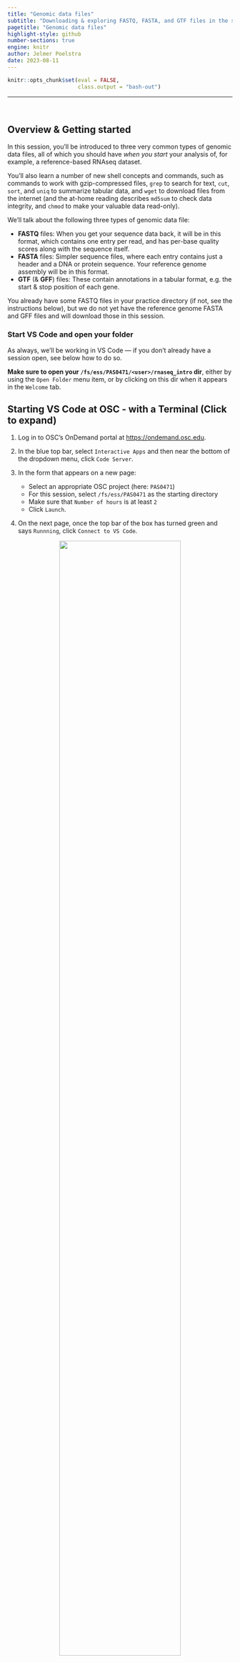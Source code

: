 ```yaml
---
title: "Genomic data files"
subtitle: "Downloading & exploring FASTQ, FASTA, and GTF files in the shell, <br> including with `grep`, `cut`, `sort`, and `uniq`"
pagetitle: "Genomic data files"
highlight-style: github
number-sections: true
engine: knitr
author: Jelmer Poelstra
date: 2023-08-11
---
```


```r
knitr::opts_chunk$set(eval = FALSE,
                      class.output = "bash-out")
```

-------

<br>

## Overview & Getting started

In this session,
you'll be introduced to three very common types of genomic data files,
all of which you should have _when you start_ your analysis of, for example,
a reference-based RNAseq dataset.

You'll also learn a number of new shell concepts and commands,
such as commands to work with gzip-compressed files,
`grep` to search for text,
`cut`, `sort`, and `uniq` to summarize tabular data,
and `wget` to download files from the internet
(and the at-home reading describes `md5sum` to check data integrity,
and `chmod` to make your valuable data read-only).

We'll talk about the following three types of genomic data file:

- **FASTQ** files:
  When you get your sequence data back, it will be in this format,
  which contains one entry per read,
  and has per-base quality scores along with the sequence itself.
- **FASTA** files:
  Simpler sequence files,
  where each entry contains just a header and a DNA or protein sequence.
  Your reference genome assembly will be in this format.
- **GTF** (& **GFF**) files:
  These contain annotations in a tabular format,
  e.g. the start & stop position of each gene.

You already have some FASTQ files in your practice directory
(if not, see the instructions below),
but we do not yet have the reference genome FASTA and GFF files
and will download those in this session.

### Start VS Code and open your folder {-}

As always, we'll be working in VS Code &mdash;
if you don't already have a session open, see below how to do so.

**Make sure to open your `/fs/ess/PAS0471/<user>/rnaseq_intro` dir**,
either by using the `Open Folder` menu item,
or by clicking on this dir when it appears in the `Welcome` tab.

:::{.callout-tip collapse="true"}
## Starting VS Code at OSC - with a Terminal (Click to expand)
1. Log in to OSC's OnDemand portal at <https://ondemand.osc.edu>.

2. In the blue top bar, select `Interactive Apps`
   and then near the bottom of the dropdown menu, click `Code Server`.

3. In the form that appears on a new page:
   - Select an appropriate OSC project (here: `PAS0471`)
   - For this session, select `/fs/ess/PAS0471` as the starting directory
   - Make sure that `Number of hours` is at least `2`
   - Click `Launch`.

4. On the next page, once the top bar of the box has turned green
   and says `Runnning`, click `Connect to VS Code`.

<figure><p align="center"><img src=img/osc-code-launch_ed.png width="80%"></p></figure>

5. Open a Terminal by clicking
   &nbsp; {{< fa bars >}} &nbsp; => `Terminal` => `New Terminal`.
   (Or use one of the keyboard shortcuts:
   <kbd>Ctrl</kbd>+<kbd>\`</kbd> (backtick) or
   <kbd>Ctrl</kbd>+<kbd>Shift</kbd>+<kbd>C</kbd>.)

6. In the `Welcome` tab under `Recent`,
   you should see your `/fs/ess/PAS0471/<user>/rnaseq_intro` dir listed:
   click on that to open it.
   Alternatively, use
   &nbsp; {{< fa bars >}} &nbsp; => &nbsp; `File` &nbsp; => &nbsp; `Open Folder`
   to open that dir in VS Code.
:::

:::{.callout-warning collapse="true"}
#### Don't have your own dir with the data? (Click to expand)
If you missed the last session, or deleted your `rnaseq_intro` dir entirely,
run these commands to get a (fresh) copy of all files:

```bash
mkdir -p /fs/ess/PAS0471/$USER/rnaseq_intro
cp -r /fs/ess/PAS0471/demo/202307_rnaseq /fs/ess/PAS0471/$USER/rnaseq_intro
```

And if you do have an `rnaseq_intro` dir,
but you want to start over because you moved or removed some of the files
while practicing, then delete the dir before your run the commands above:

```bash
rm -r /fs/ess/PAS0471/$USER/rnaseq_intro
```

You should have at least the following files in this dir:

```.bash-out
/fs/ess/PAS0471/demo/202307_rnaseq
├── data
│   └── fastq
│       ├── ASPC1_A178V_R1.fastq.gz
│       ├── ASPC1_A178V_R2.fastq.gz
│       ├── ASPC1_G31V_R1.fastq.gz
│       ├── ASPC1_G31V_R2.fastq.gz
│       ├── Miapaca2_A178V_R1.fastq.gz
│       ├── Miapaca2_A178V_R2.fastq.gz
│       ├── Miapaca2_G31V_R1.fastq.gz
│       └── Miapaca2_G31V_R2.fastq.gz
├── metadata
│   └── meta.tsv
└── README.md
```

:::

<br>

## FASTQ, compressed files, & `grep`

### The FASTQ format

FASTQ is a very common output format of high-throughput sequencing machines &mdash;
at least from Illumina sequencing,
you will almost always receive the sequences in this format.
_Like most genomic data files, these are plain text files_,
and each sequence that is read by the sequencer (i.e., each "read")
forms **one FASTQ entry represented by four lines**.
The lines contain, respectively:

1. A **header** that starts with `@` and e.g. uniquely identifies the read
2. The **sequence** itself
3. A **`+`** (plus sign)
4. One-character **quality scores** for each base in the sequence

<figure><p align="center">
<img src=img/fastq_header.png width="85%">
<figcaption>One entry (read) in a FASTQ file covers 4 lines.
<br>The header line is annotated, with some of the more useful components highlighted in red.
<br>For viewing purposes, this read (at only 56 bp) is shorter than regular Illumina read lengths.</figcaption>
</p></figure>

The "Q" in FASTQ stands for "_quality_", to contrast this format with FASTA,
a more basic and generic format that does not include base quality scores.
FASTQ files have the extension `.fastq` or `.fq`,
but they are very commonly gzip-compressed,
in which case their name ends in `.fastq.gz` or `.fq.gz`.

::: {.callout-note collapse="true"}
#### Understanding FASTQ quality scores (Click to expand)

The bottom line (starting with `JJJJ`) in the figure above contains a
quality score for each base of the sequence in the second line.
Specifically, the characters on that line correspond to a numeric Phred quality
score (Q), which is defined as:

>    **Q = -10 * log10(P)**

In the equation above, P is the estimated probability that a base call is
erroneous &mdash;
see the table below for some specific probabilities and their rough qualitative
interpretation for Illumina data:

| Phred quality score   | Error probability   | Rough interpretation |
|-----------|-----------|-----------| 
| **10**    | 1 in 10      | terrible  |
| **20**    | 1 in 100     | bad       |
| **30**    | 1 in 1,000   | good      |
| **40**    | 1 in 10,000  | excellent |

With Illumina data, these Phred quality scores typically go up to 42
(though newer platforms like NovaSeq used _binned_ quality scores).
**This numeric quality score is represented in FASTQ files _not by the number itself_,**
**but by a corresponding "ASCII character",**
**which _allows for a single-character representation_ of each possible score.**

As a consequence, each quality score character can conveniently correspond to 
(i.e., line up with) a base in the sequence:
e.g., the 30th base number in a DNA sequence line corresponds to the 30th quality
score character two lines below that.
  
In practice, you almost never have to manually check the quality scores of bases
in FASTQ files,
but if you do want to know which character corresponds to which quality,
[this Illumina webpage has a table](https://support.illumina.com/help/BaseSpace_OLH_009008/Content/Source/Informatics/BS/QualityScoreEncoding_swBS.htm)
(though note that Q41 = `J` and Q42 = `K` are missing).

:::

----

Illumina sequencing is by far the most common for RNAseq[^1],
and can be done in two "modes": **_single-end_** and **_paired-end_**.
With paired-end sequencing, each individual (c)DNA fragment is sequenced from two
ends in opposite directions 
(with the total size of the fragment &ndash;"insert size"&ndash;
determining whether these two reads will overlap).
The resulting two, "paired", reads for each fragment are inextricably linked,
with the first called the **forward read** and the second called the
**reverse read**.

<figure><p align="center">
<img src=img/forward-reverse-reads.png width="85%">
<figcaption>How a DNA fragment prepared for paired-end Illumina sequencing will be sequenced. <br>In this example, the insert size is such that the forward and reverse reads do not overlap.</figcaption>
</p></figure>

Most commonly for paired-end data,
forward and reverse reads are placed in separate files.
As such, you'll usually have two files[^2] for each sample that was sequenced:

- The file with **forward reads has `_R1`** (or sometimes `_1`) in its name,
  e.g. `ASPC1_A178V_R1.fastq.gz`
- The file with **reverse reads has `_R2`** (or sometimes `_2`) in its name,
  e.g. `ASPC1_A178V_R2.fastq.gz`
  (i.e., the file name should be identical to that for the forward read,
  except for the read direction identifier).
  
Because the forward and reverse reads are so tightly linked,
R1 and R2 files for one sample _should always contain the same number of reads_.
(It is possible to end up with "orphan" reads,
such as after one member of the pair is removed by quality filtering,
but these are either discarded or saved in separate files.)

[^1]: Though long-read technologies like Oxford Nanopore Technologies and especially
      PacBio are picking up steam, since these can sequence transcripts _in full_.

[^2]: In some cases, most often when you simply do a lot of sequencing for each
      sample, you'll get more than one pair of files:
      one pair for each "lane" of the sequencer on which the sample was sequenced.

<br>

### Looking at compressed (FASTQ) files

Let's start by reminding ourselves about our own FASTQ files &mdash;
recall that this is a subset of the full dataset,
with way fewer reads reads per file than the originals,
and with files for only four of the samples: 

```bash
ls -lh data/fastq
```
```.bash-out
total 38M
-rw-r--r-- 1 jelmer PAS0471 4.1M Jul 27 11:53 ASPC1_A178V_R1.fastq.gz
-rw-r--r-- 1 jelmer PAS0471 4.2M Jul 27 11:53 ASPC1_A178V_R2.fastq.gz
-rw-r--r-- 1 jelmer PAS0471 4.1M Jul 27 11:53 ASPC1_G31V_R1.fastq.gz
-rw-r--r-- 1 jelmer PAS0471 4.3M Jul 27 11:53 ASPC1_G31V_R2.fastq.gz
-rw-r--r-- 1 jelmer PAS0471 5.1M Jul 27 11:53 Miapaca2_A178V_R1.fastq.gz
-rw-r--r-- 1 jelmer PAS0471 5.3M Jul 27 11:53 Miapaca2_A178V_R2.fastq.gz
-rw-r--r-- 1 jelmer PAS0471 5.1M Jul 27 11:53 Miapaca2_G31V_R1.fastq.gz
-rw-r--r-- 1 jelmer PAS0471 5.3M Jul 27 11:53 Miapaca2_G31V_R2.fastq.gz
```

The FASTQ files all have a `.gz` extension
(and should listed in red in your terminal),
indicating they are "gzip-compressed".
This is a common type of compression for large genomic files.

Next, we'll take a peak inside one of these files.
It's worth mentioning that during actual FASTQ file analysis (QC, trimming, alignment),
you're at most very rarely interacting with the raw contents of the file,
since bioinformatics programs take care of the details.
While it is therefore possible to run your analyis while treating FASTQ 
(and other genomic) files as "black boxes",
_it is helpful to at least have a rough idea of what a FASTQ file looks like_,
_and how you can get some quick stats on them using basic shell commands_.

Let's consider our options to look inside one of these files.
`cat` will print the contents of the entire file to screen,
which doesn't sound like a good idea for such a large file.
Other than `less`, perhaps `head` will work well here?
We'll try to print 8 lines, which should show us two reads:

```bash
head -n 8 data/fastq/ASPC1_A178V_R1.fastq.gz
```
  
<p align="left"><img src=img/head2.png width="80%"></p>

Ouch, what was that?!
What happened here is that we are directly seeing the contents of the
_compressed_ file, which is simply not human-readable.
Other shell commands,
like those that count the number of lines (`wc -l`), or search for text
(`grep`, see below),
would also run into trouble with compressed files[^3].

[^3]: And they would fail in a possibly worse way because you might overlook the
      problem: `wc -l` _will_ return a count yet this is not the number of lines
      for the uncompressed file,
      whereas a text search with `grep` may "falsely" return nothing while that
      text _is_ present in the uncompressed file.

To get around all of this,
we might be inclined to **uncompress** these files,
which we could do with the **`gunzip` command**.
However, uncompressed files take up several times as much disk storage space as
compressed ones, and this can add up to a lot when we're talking about FASTQ files
in particular.
Fortunately, there are other approaches available.
First of all, almost any bioinformatics tool will accept compressed FASTQ files.
Additionally, the following commands and strategies should help you to do some
basic exploration of your FASTQ files without uncompressing them.


::: {.callout-note collapse="true"}
#### Concatenating compressed files (Click to expand)

Like with FASTA files,
multiple FASTQ files can simply be concatenated to produce a valid,
larger FASTQ file.

It generally doesn't make sense to concatenate files from different samples,
but a relatively common situation in which you might want to concatenate FASTQs
is when you have multiple files for each sample,
originating _from different Illumina "lanes"_.

In the previous session,
we saw that it is very easy to concatenate files in the shell using `cat`,
even if there are many of them and/or the files are very large.

Concatenating _compressed files_ is also really straightforward &mdash;
the example below would concatenate two files from different Illumina lanes
(`L001` and `L002`), separately for the forward and reverse reads: 

```bash
# Fictional example; note that we concatenate the R1 and R2 files separately
cat sampleA_L001_R1.fastq.gz sampleA_L002_R1.fastq.gz > sampleA_R1.fastq.gz
cat sampleA_L001_R2.fastq.gz sampleA_L002_R2.fastq.gz > sampleA_R2.fastq.gz
```
:::

<br>

#### `less` / `zless`

As you may recall from the previous session,
we were actually able to directly view a compressed FASTQ file with `less`!
`less` also has a `zless` counterpart that is explicitly meant to display
gzip-compressed files, but at least at OSC, `less` itself will also work:

```bash
less data/fastq/ASPC1_A178V_R1.fastq.gz
# (Recall, press 'q' to quit less)
```

::: {.callout-note}
#### Avoid line-wrapping by `less`

Depending on your zoom level and the length of reads in your FASTQ file,
some lines may contain too many characters to fit on your screen.
If that's the case, 
`less` will by default "wrap" those lines onto the next line on your screen,
so characters won't run off the screen on the right-hand side. 
That may be useful when the file contains text you're trying to read in full,
but it is often confusing for files like FASTQ as well as for tabular files.

To turn off line-wrapping, call `less` with the `-S` option:

```bash
less -S data/fastq/ASPC1_A178V_R1.fastq.gz
```
:::

<br>

#### `zcat` (and `grep`)

Like the `less`/`zless` pair,
`cat` has a counterpart that will print the uncompressed contents of a compressed
file: **`zcat`**.

Of course, we just established that `cat`'s behavior of printing all the contents
of a file isn't great for large FASTQ files.
But `zcat` is nevertheless very useful for FASTQ files 
when we combine it with the pipe, `|`.
For example, we can pipe the output of `zcat` to the `head` command to view
the first 8 lines (2 reads) as follows:

```bash
zcat data/fastq/ASPC1_A178V_R1.fastq.gz | head -n 8
```
```.bash-out
@A00195:432:HC7JWDRX3:2:1241:25093:24627 1:N:0:CCGATCGT+GACTGTTT
GAACTAACCAAAGTGTGCTGAACATTATTAGGCTCTCCAGACATGTCTAGTTTATACTGGTAAATGCATATCAATTGTAAATATAAAAATAAAATTTGCAT
+
FFFFFFFFFFFFFFFFFFFFFFFFFFFFFFFFFFFFFFFFFFFFF:FFFFFFFFFFF:FFFFFFFFFFFFFFFF:FFFFFFFFFFFFFFFFF:F:F,F:FF
@A00195:432:HC7JWDRX3:1:1232:30716:27226 1:N:0:CCGATCGT+GACTGTTT
GTCCGGACCTTCTTGACGTAAGTGACATCTGGGTGGTGTTTGGGCGGCATGAGCAGCAGATGCAGCCGCTCATAGAACTGGATCCCGTTAAGGGAGGTGAC
+
FFFFFFFFFFFFFFFFFFFFFFFFFFFFFFFFFFFFFFFFFFFFFFFFFFFFFFFFFFFFFFFFFFFFFFFFFFFFFFFFFFFFFFFFFFFFFFFFFFFFF
```

Along the same lines, we can count the number of lines in a FASTQ file like so:

```bash
zcat data/fastq/ASPC1_A178V_R1.fastq.gz | wc -l
```
```.bash-out
400000
```

::: {.exercise}
#### Your Turn: The number of reads in a FASTQ file {-}

- Given the output of the command above, how many reads are in this FASTQ file?

- What line count do you get when you run `wc -l` directly on the compressed file? 

<details><summary>Solutions</summary>

- There are 400,000 / 4 = 100,000 reads in this file

- You'll get a line count of 15,358, quite a ways off from the 400,000 lines
  in the uncompressed file! So, don't do this when you want to count lines/reads!

```bash
wc -l data/fastq/ASPC1_A178V_R1.fastq.gz 
```
```.bash-out
15358 data/fastq/ASPC1_A178V_R1.fastq.gz
```
</details>
:::

::: {.exercise}
#### Your Turn: Getting the read length (advanced) {-}

What is the read length for these FASTQ files?
Can you get the answer using the commands we have covered so far?

_Two extra pieces of information:_

- _`wc -c` will return the number of **characters** in its input._
- _Nearly all reads in Illumina FASTQ files have the same length,_
  _so you can examine the length of a single read to get your answer._

<details><summary>Hints</summary>

- Recall that the number of characters in e.g. the second (and the fourth) line
  of a FASTQ file corresponds to the read length.

- Think about how you might be able to use `head` and `tail`,
  each with the `-n` option, and back-to-back,
  to get a single, specific line from a file.

- String all four commands together in a single line using the pipe `|`.

</details>

<details><summary>Solution</summary>

```bash
zcat data/fastq/ASPC1_A178V_R1.fastq.gz | head -n 2 | tail -n 1 | wc -l
```
```.bash-out
102
```

You can extract any line from a text file by its line number `N` using
`head -n N | tail -n 1`:
the last line from `head`'s output will be the line of interest,
which you can then isolate with `tail -n 1`. 

One (annoying) little twist here is that `wc -c` will include the newline
"character" in its count: as such, the read length is 102 - 1 = **101**.

</details>
:::

-----

**`grep` allows you to search a file for any text or text patterns.**
By default, it will _return the entire line_ whenever it finds a match,
and it is often set up (including at OSC) to highlight, within that line,
the matching text in
<span style="color:red"><b>bold red</b></span> in its output.

For example,
let's say we wanted to print the sequences in our FASTQ file that contain
"ACCGATACG":

```bash
zcat data/fastq/ASPC1_A178V_R1.fastq.gz | grep "ACCGATACG"
```

<p align="left"><img src=img/grep_on_fastq.png width="98%"></p>  

If we wanted to know _how many_ reads contain a certain sequence
(e.g, the shorter and therefore more common "CCAGTA"),
we can simply pipe `grep`'s output into `wc -l`:

```bash
zcat data/fastq/ASPC1_A178V_R1.fastq.gz | grep "CCAGTA" | wc -l
```
```.bash-out
1118
```

`grep` has _many_ options &mdash; one of those is `-c`,
which will directly _count_ matching lines instead of printing them
(i.e., the command below is an alternative to the command above where we piped
`grep`s output into `wc -l`):

```bash
zcat data/fastq/ASPC1_A178V_R1.fastq.gz | grep -c "CCAGTA"
```
```.bash-out
1118
```

<br>

::: {.callout-note}
#### `zgrep` and other `grep` options

`grep` even has a `zgrep` counterpart for gzip-compressed files,
so the above can be further shortened by omitting `zcat` and passing the FASTQ
file name as an argument to `zgrep`:

```bash
zgrep -c "CCAGTA" data/fastq/ASPC1_A178V_R1.fastq.gz
```
```.bash-out
1118
```

We could also create a new FASTQ file whose sequences match our search by
printing one line before each match (`-B1`) and two lines after it (`-A2`):

```bash
zgrep -B1 -A2 --no-group-separator "CCAGTA" data/fastq/ASPC1_A178V_R1.fastq.gz > CCAGTA.fastq 
```

Among many other options,
`grep` can also search multiple files at once
(simply pass multiple filenames as arguments like with other commands,
e.g. using a glob pattern to select them),
and it can even search directories recursively using the `-R` flag.
:::

<br>

## Downloading reference genome files

### Finding genome files at NCBI

To analyze our RNAseq data,
we'll need two files related to our **reference genome**.
This is the genome that we will align our reads to,
and whose gene annotations will form the basis of the gene counts we'll
eventually get.

Specifically, we'll need the **nucleotide FASTA** file with the genome assembly itself,
and a **GTF file**,
which is a tabular file with the genomic coordinates and other information for genes
and other so-called genomic "features".

We can download these files from NCBI.
For human, many genome assemblies are available on NCBI,
but the current reference genome is "_GRCh38.p14_" 
([see this overview](https://www.ncbi.nlm.nih.gov/datasets/genome/?taxon=9606)).
There are several ways to download genomes from the NCBI &mdash;
here, we will keep it simple and directly download just the two files that we
need from the [FTP site for this genome](https://ftp.ncbi.nlm.nih.gov/genomes/all/GCF/000/001/405/GCF_000001405.40_GRCh38.p14/).

::: {.callout-note}
#### Getting to the FTP site
You can get to this FTP site by clicking on the link for "GRCh38.p14" on the
[overview page](https://www.ncbi.nlm.nih.gov/datasets/genome/?taxon=9606),
which will bring you [here](https://www.ncbi.nlm.nih.gov/datasets/genome/GCF_000001405.40/),
then clicking on "View the legacy Assembly page",
which will bring you [here](https://www.ncbi.nlm.nih.gov/assembly/GCF_000001405.40/?shouldredirect=false),
and then clicking on "FTP directory for RefSeq assembly" on the right-hand side
of the page.
:::

On the [FTP site](https://ftp.ncbi.nlm.nih.gov/genomes/all/GCF/000/001/405/GCF_000001405.40_GRCh38.p14/),
we can first right-click on 
`GCF_000001405.40_GRCh38.p14_genomic.fna.gz` and then click "_Copy link address_".
(The URL to this file is also shown in the command box below.)

<br>

### Downloading files to OSC with `wget`

To download a file to OSC,
you can't just open a web browser and download it directly to there.
You _could_ download it to your own computer and then transfer it to OSC.
A more direct approach is to use a download command in your OSC shell.
**`wget` is one command that allows you to download files from the web**
(`curl` is another very commonly used one, with much the same functionality).

**To download a file to your working directory**,
you just need to tell `wget` about the URL (web address) to that file &mdash;
type "wget", press <kbd>Space</kbd>, and paste the address you copied:

```bash
wget https://ftp.ncbi.nlm.nih.gov/genomes/all/GCF/000/001/405/GCF_000001405.40_GRCh38.p14/GCF_000001405.40_GRCh38.p14_genomic.fna.gz
```
```.bash-out
--2023-08-08 13:46:35--  https://ftp.ncbi.nlm.nih.gov/genomes/all/GCF/000/001/405/GCF_000001405.40_GRCh38.p14/GCF_000001405.40_GRCh38.p14_genomic.fna.gz
Resolving ftp.ncbi.nlm.nih.gov (ftp.ncbi.nlm.nih.gov)... 130.14.250.11, 130.14.250.10, 2607:f220:41e:250::12, ...
Connecting to ftp.ncbi.nlm.nih.gov (ftp.ncbi.nlm.nih.gov)|130.14.250.11|:443... connected.
HTTP request sent, awaiting response... 200 OK
Length: 972898531 (928M) [application/x-gzip]
Saving to: ‘GCF_000001405.40_GRCh38.p14_genomic.fna.gz’
65% [============================================================================================>                                                   ] 633,806,848 97.7MB/s 
```

The `wget` command is quite chatty, as you can see above,
and its output to the screen includes a progress bar for the download.

Next, let's download one of the annotation files.
On the NCBI genome assembly FTP page, both a GFF and a GTF file are available.
These are two very similar formats that contain the same data.
For our specific analysis workflow, the GTF format is preferred,
so we will download the GTF file &mdash;
right-click on `GCF_000001405.40_GRCh38.p14_genomic.gtf.gz`
and copy the link address.

```bash
wget https://ftp.ncbi.nlm.nih.gov/genomes/all/GCF/000/001/405/GCF_000001405.40_GRCh38.p14/GCF_000001405.40_GRCh38.p14_genomic.gtf.gz
# (Command output not shown)
```

Next, let's see if the files are indeed in our current working dir:

```bash
ls -lh 
```
```.bash-out
# (Output should include:)
-rw-r--r-- 1 jelmer PAS0471 928M Mar 21 10:15 GCF_000001405.40_GRCh38.p14_genomic.fna.gz
-rw-r--r-- 1 jelmer PAS0471  49M Mar 21 10:15 GCF_000001405.40_GRCh38.p14_genomic.gtf.gz
```

<br>

### Uncompressing and renaming the genome files

Both the FASTA and the GTF file are gzip-compressed.
While it's preferable to keep FASTQ files compressed (as mentioned above),
it's often more convenient to store your reference genome files as uncompressed
files[^4].

[^4]: They don't take up as much space, and bioinformatics tools regularly
      expect them be uncompressed.

We can uncompress/unzip them simply as follows
(notice the subsequent increase in file size in the `ls` output):

```bash
# Will take several seconds, esp. for the first file, and not print output to screen
gunzip GCF_000001405.40_GRCh38.p14_genomic.fna.gz
gunzip GCF_000001405.40_GRCh38.p14_genomic.gtf.gz

ls -lh
```
```.bash-out
# (Output should include:)
-rw-r--r-- 1 jelmer PAS0471 3.2G Mar 21 10:15 GCF_000001405.40_GRCh38.p14_genomic.fna
-rw-r--r-- 1 jelmer PAS0471 1.6G Mar 21 10:15 GCF_000001405.40_GRCh38.p14_genomic.gtf
```

We'll also want to move these files to a dedicated directory.
And while this is not necessary,
it will be convenient for our purposes to shorten their file names while
retaining the necessary identifying information (the "GCF_" RefSeq number).

After creating a directory, we can move and rename the files at once as follows:

```bash
mkdir -p data/ref

mv -v GCF_000001405.40_GRCh38.p14_genomic.fna data/ref/GCF_000001405.40.fna
mv -v GCF_000001405.40_GRCh38.p14_genomic.gtf data/ref/GCF_000001405.40.gtf
```
```.bash-out
‘GCF_000001405.40_GRCh38.p14_genomic.fna’ -> ‘data/ref/GCF_000001405.40.fna’
‘GCF_000001405.40_GRCh38.p14_genomic.gtf’ -> ‘data/ref/GCF_000001405.40.gtf’
```

<br>

## FASTA

Our reference genome assembly is stored in the FASTA format,
so we'll learn more about this format and take a look at our own file.

### The FASTA format

The FASTA format is in essence simpler than FASTQ,
but it is also less standardized and more generic.

```.bash-out-solo
>unique_sequence_ID Optional description (free form!)
ATTCATTAAAGCAGTTTATTGGCTTAATGTACATCAGTGAAATCATAAATGCTAAAAA
>unique_sequence_ID2
ATTCATTAAAGCAGTTTATTGGCTTAATGTACATCAGTGAAATCATAAATGCTAAATG
```

Like FASTQ files, each entry contains a **header** and the **sequence** itself, but:

- **Header lines start with a `>`**, and are otherwise basically "free form",
  but they usually provide some sort of identifier (and sometimes some metadata)
  for the sequence in the entry. 
- There are no quality scores, and there is no `+` line.
- The sequences can be DNA, RNA, or amino acids.
- Each sequence can represent e.g. a read, a contig/scaffold, a chromosome,
  or a gene, as well as an _aligned_ sequence with gaps in it. 
- Because the individual sequences in a FASTA file can be very long,
  **sequences are often not on a single line**,
  but may be spread across multiple/many lines with some fixed width,
  say 50 or 80 characters. (As such, line counts are not that informative!)

_Generic_ FASTA file **extensions** are `.fasta` and `.fa`,
but also used are extensions that explicitly indicate whether the sequences are
_nucleotides_ (`.fna`, like our downloaded genome assembly file)
or _amino acids_ (`.faa`).

<br>

### Exploring our FASTA file
 
Let's take a look at the first lines of our reference genome FASTA:

```bash
head data/ref/GCF_000001405.40.fna
```
```.bash-out
>NC_000001.11 Homo sapiens chromosome 1, GRCh38.p14 Primary Assembly
NNNNNNNNNNNNNNNNNNNNNNNNNNNNNNNNNNNNNNNNNNNNNNNNNNNNNNNNNNNNNNNNNNNNNNNNNNNNNNNN
NNNNNNNNNNNNNNNNNNNNNNNNNNNNNNNNNNNNNNNNNNNNNNNNNNNNNNNNNNNNNNNNNNNNNNNNNNNNNNNN
NNNNNNNNNNNNNNNNNNNNNNNNNNNNNNNNNNNNNNNNNNNNNNNNNNNNNNNNNNNNNNNNNNNNNNNNNNNNNNNN
NNNNNNNNNNNNNNNNNNNNNNNNNNNNNNNNNNNNNNNNNNNNNNNNNNNNNNNNNNNNNNNNNNNNNNNNNNNNNNNN
NNNNNNNNNNNNNNNNNNNNNNNNNNNNNNNNNNNNNNNNNNNNNNNNNNNNNNNNNNNNNNNNNNNNNNNNNNNNNNNN
NNNNNNNNNNNNNNNNNNNNNNNNNNNNNNNNNNNNNNNNNNNNNNNNNNNNNNNNNNNNNNNNNNNNNNNNNNNNNNNN
NNNNNNNNNNNNNNNNNNNNNNNNNNNNNNNNNNNNNNNNNNNNNNNNNNNNNNNNNNNNNNNNNNNNNNNNNNNNNNNN
NNNNNNNNNNNNNNNNNNNNNNNNNNNNNNNNNNNNNNNNNNNNNNNNNNNNNNNNNNNNNNNNNNNNNNNNNNNNNNNN
NNNNNNNNNNNNNNNNNNNNNNNNNNNNNNNNNNNNNNNNNNNNNNNNNNNNNNNNNNNNNNNNNNNNNNNNNNNNNNNN
```

Well ... apparently not all bases have been determined:
as you probably know, an `N` represents an unknown base.
We can also see that the sequence for each entry is spread across multiple lines,
with a line width of 80 characters:

```bash
# 'head -n 2 | tail -n 1' prints the second line; 'wc -c' counts characters
head -n 2 data/ref/GCF_000001405.40.fna | tail -n 1 | wc -c
```
```.bash-out
81              # 81 - 1 = 80 characters
```

Let's take a more extensive look at the file with `less`:

```bash
less data/ref/GCF_000001405.40.fna
# (Remember: press 'q' to quit less)
```

-----

We can also look at all or some of the entry headers by `grep`ing for `>`
(which is only allowed in the header) &mdash;
in this file, these represent the scaffolds:

```bash
grep ">" data/ref/GCF_000001405.40.fna | head
```
```.bash-out
>NC_000001.11 Homo sapiens chromosome 1, GRCh38.p14 Primary Assembly
>NT_187361.1 Homo sapiens chromosome 1 unlocalized genomic scaffold, GRCh38.p14 Primary Assembly HSCHR1_CTG1_UNLOCALIZED
>NT_187362.1 Homo sapiens chromosome 1 unlocalized genomic scaffold, GRCh38.p14 Primary Assembly HSCHR1_CTG2_UNLOCALIZED
>NT_187363.1 Homo sapiens chromosome 1 unlocalized genomic scaffold, GRCh38.p14 Primary Assembly HSCHR1_CTG3_UNLOCALIZED
>NT_187364.1 Homo sapiens chromosome 1 unlocalized genomic scaffold, GRCh38.p14 Primary Assembly HSCHR1_CTG4_UNLOCALIZED
>NT_187365.1 Homo sapiens chromosome 1 unlocalized genomic scaffold, GRCh38.p14 Primary Assembly HSCHR1_CTG5_UNLOCALIZED
>NT_187366.1 Homo sapiens chromosome 1 unlocalized genomic scaffold, GRCh38.p14 Primary Assembly HSCHR1_CTG6_UNLOCALIZED
>NT_187367.1 Homo sapiens chromosome 1 unlocalized genomic scaffold, GRCh38.p14 Primary Assembly HSCHR1_CTG7_UNLOCALIZED
>NT_187368.1 Homo sapiens chromosome 1 unlocalized genomic scaffold, GRCh38.p14 Primary Assembly HSCHR1_CTG8_UNLOCALIZED
>NT_187369.1 Homo sapiens chromosome 1 unlocalized genomic scaffold, GRCh38.p14 Primary Assembly HSCHR1_CTG9_UNLOCALIZED
```

Finally, let's count the number of scaffolds
simply by counting the number of lines with a `>`:

```bash
# (This will take several seconds)
grep -c ">" data/ref/GCF_000001405.40.fna
```
```.bash-out
705
```

Does this match with what the NCBI website told us?

<br>

## Annotation files (GTF/GFF) & `cut`/`sort`/`uniq`

Our reference genome _annotation_ is stored in the GTF format,
so we'll learn about this format, too, and take a look at our own file.

### The GTF format

The GTF format and the very similar GFF format[^5] are **tabular** files,
with one row for each individual "**genomic feature**"
(gene, exon, intron, etc.)
that has been annotated in the genome,
and with columns that contain information like the genomic coordinates of the 
features.

[^5]: In fact, GTF is identical to GFF v2.
      But the current GFF version is the slightly different GFF v3,
      which sometimes has the extension `.gff3` to make that clear.

See the small sample below,
with an added header line with column names for clarity:

```.bash-out-solo
seqname     source  feature start   end     score  strand  frame    attributes
NC_000001   RefSeq  gene    11874   14409   .       +       .       gene_id "DDX11L1"; transcript_id ""; db_xref "GeneID:100287102"; db_xref "HGNC:HGNC:37102"; description "DEAD/H-box helicase 11 like 1 (pseudogene)"; gbkey "Gene"; gene "DDX11L1"; gene_biotype "transcribed_pseudogene"; pseudo "true"; 
NC_000001   RefSeq  exon    11874   12227   .       +       .       gene_id "DDX11L1"; transcript_id "NR_046018.2"; db_xref "GeneID:100287102"; gene "DDX11L1"; product "DEAD/H-box helicase 11 like 1 (pseudogene)"; pseudo "true"; 
```

Here are some more details on what's in each column,
with the more important/interesting columns in bold:

- **_seqname_** &mdash; Name of the chromosome, scaffold, or contig
- _source_ &mdash; Name of the program that generated this feature, or the data source (e.g. database)
- **_feature_** &mdash; Name of the feature type, e.g. "gene", "exon", "intron", "CDS"
- **_start_** &mdash; Start position of the feature (sequence numbering starts at 1; start position is included)
- **_end_** &mdash; End position of the feature (end position is also included)
- _score_ &mdash; A confidence score for the feature, often absent (in which case it is `.`)
- **_strand_** &mdash; Whether the feature is on the `+` (forward) or `-` (reverse) strand
- _frame_ &mdash; `0`, `1` or `2` (or `.` for no frame). `0` means the 1st base of the feature is the 1st base of a codon, etc.
- **_attribute_** &mdash; A semicolon-separated list of tag-value pairs with additional information about each feature.

They also contain a **header section**,
whose lines start with a `#` and contain some metadata for the file.

::: {.callout-warning}
#### Annotation and assembly versions
Because GTF/GFF files contain genomic coordinates,
it is essential that the FASTA and GTF/GFF you are working with correspond
to the same assembly.
For example, if you want to use an updated assembly FASTA for your focal genome,
you're going to need an updated annotation file as well.
(On the other hand, it is possible to update just the annotation for the same
assembly.)
:::

<br>

### Exploring our GTF file

Let's take a look at the first lines of the file with `head`,
which shows us that there are five header lines,
followed by the tabular part of the file:

```bash
head data/ref/GCF_000001405.40.gtf
```
```.bash-out
#gtf-version 2.2
#!genome-build GRCh38.p14
#!genome-build-accession NCBI_Assembly:GCF_000001405.40
#!annotation-date 03/15/2023
#!annotation-source NCBI RefSeq GCF_000001405.40-RS_2023_03
NC_000001.11    BestRefSeq      gene    11874   14409   .       +       .       gene_id "DDX11L1"; transcript_id ""; db_xref "GeneID:100287102"; db_xref "HGNC:HGNC:37102"; description "DEAD/H-box helicase 11 like 1 (pseudogene)"; gbkey "Gene"; gene "DDX11L1"; gene_biotype "transcribed_pseudogene"; pseudo "true"; 
NC_000001.11    BestRefSeq      transcript      11874   14409   .       +       .       gene_id "DDX11L1"; transcript_id "NR_046018.2"; db_xref "GeneID:100287102"; gbkey "misc_RNA"; gene "DDX11L1"; product "DEAD/H-box helicase 11 like 1 (pseudogene)"; pseudo "true"; transcript_biotype "transcript"; 
NC_000001.11    BestRefSeq      exon    11874   12227   .       +       .       gene_id "DDX11L1"; transcript_id "NR_046018.2"; db_xref "GeneID:100287102"; gene "DDX11L1"; product "DEAD/H-box helicase 11 like 1 (pseudogene)"; pseudo "true"; transcript_biotype "transcript"; exon_number "1"; 
NC_000001.11    BestRefSeq      exon    12613   12721   .       +       .       gene_id "DDX11L1"; transcript_id "NR_046018.2"; db_xref "GeneID:100287102"; gene "DDX11L1"; product "DEAD/H-box helicase 11 like 1 (pseudogene)"; pseudo "true"; transcript_biotype "transcript"; exon_number "2"; 
NC_000001.11    BestRefSeq      exon    13221   14409   .       +       .       gene_id "DDX11L1"; transcript_id "NR_046018.2"; db_xref "GeneID:100287102"; gene "DDX11L1"; product "DEAD/H-box helicase 11 like 1 (pseudogene)"; pseudo "true"; transcript_biotype "transcript"; exon_number "3"; 
```

The final column ("attributes") contains lots of data so the line width will almost
certainly exceed your screen width,
and the output you should see in your shell will be line-wrapped.
It's easier to see what's going on on this website
(where we get one line for each line of the file and can scroll sideways),
or with `less -S`:

```bash
less -S data/ref/GCF_000001405.40.gtf
```

------

One nice trick for if we only want to see the tabular lines
(for some files, the header can be quite long),
or if we wanted to summarize the data in the tabular lines,
is to **omit the header lines using `grep -v`**.
The `-v` option will invert `grep`'s behavior and only print **non-matching** lines
&mdash; since only the header lines contain a `#`,
we can use that as the pattern to search for: 

```bash
grep -v "#" data/ref/GCF_000001405.40.gtf | head -n 3
```
```.bash-out
NC_000001.11    BestRefSeq      gene    11874   14409   .       +       .       gene_id "DDX11L1"; transcript_id ""; db_xref "GeneID:100287102"; db_xref "HGNC:HGNC:37102"; description "DEAD/H-box helicase 11 like 1 (pseudogene)"; gbkey "Gene"; gene "DDX11L1"; gene_biotype "transcribed_pseudogene"; pseudo "true"; 
NC_000001.11    BestRefSeq      transcript      11874   14409   .       +       .       gene_id "DDX11L1"; transcript_id "NR_046018.2"; db_xref "GeneID:100287102"; gbkey "misc_RNA"; gene "DDX11L1"; product "DEAD/H-box helicase 11 like 1 (pseudogene)"; pseudo "true"; transcript_biotype "transcript"; 
NC_000001.11    BestRefSeq      exon    11874   12227   .       +       .       gene_id "DDX11L1"; transcript_id "NR_046018.2"; db_xref "GeneID:100287102"; gene "DDX11L1"; product "DEAD/H-box helicase 11 like 1 (pseudogene)"; pseudo "true"; transcript_biotype "transcript"; exon_number "1";
```

This will also allow us to count the number of annotated features in the genome
(4,684,284):

```bash
grep -cv "#" data/ref/GCF_000001405.40.gtf
```
```.bash-out
4684284
```

-----

Let's see if we can find a gene of interest, "RASD1" in this annotation:

```bash
grep "RASD1" data/ref/GCF_000001405.40.gtf
```
```.bash-out
NC_000017.11    BestRefSeq      gene    17494437        17496395        .       -       .       gene_id "RASD1"; transcript_id ""; db_xref "GeneID:51655"; db_xref "HGNC:HGNC:15828"; db_xref "MIM:605550"; description "ras related dexamethasone induced 1"; gbkey "Gene"; gene "RASD1"; gene_biotype "protein_coding"; gene_synonym "AGS1"; gene_synonym "DEXRAS1"; gene_synonym "MGC:26290"; 
NC_000017.11    BestRefSeq      transcript      17494437        17496395        .       -       .       gene_id "RASD1"; transcript_id "NM_001199989.2"; db_xref "GeneID:51655"; gbkey "mRNA"; gene "RASD1"; product "ras related dexamethasone induced 1, transcript variant 2"; transcript_biotype "mRNA"; 
NC_000017.11    BestRefSeq      exon    17495896        17496395        .       -       .       gene_id "RASD1"; transcript_id "NM_001199989.2"; db_xref "GeneID:51655"; gene "RASD1"; product "ras related dexamethasone induced 1, transcript variant 2"; transcript_biotype "mRNA"; exon_number "1"; 
NC_000017.11    BestRefSeq      exon    17494437        17495610        .       -       .       gene_id "RASD1"; transcript_id "NM_001199989.2"; db_xref "GeneID:51655"; gene "RASD1"; product "ras related dexamethasone induced 1, transcript variant 2"; transcript_biotype "mRNA"; exon_number "2"; 
NC_000017.11    BestRefSeq      CDS     17495896        17496181        .       -       0       gene_id "RASD1"; transcript_id "NM_001199989.2"; db_xref "CCDS:CCDS58519.1"; db_xref "GeneID:51655"; gbkey "CDS"; gene "RASD1"; note "isoform 2 is encoded by transcript variant 2"; product "dexamethasone-induced Ras-related protein 1 isoform 2"; protein_id "NP_001186918.1"; exon_number "1"; 
NC_000017.11    BestRefSeq      CDS     17495531        17495610        .       -       2       gene_id "RASD1"; transcript_id "NM_001199989.2"; db_xref "CCDS:CCDS58519.1"; db_xref "GeneID:51655"; gbkey "CDS"; gene "RASD1"; note "isoform 2 is encoded by transcript variant 2"; product "dexamethasone-induced Ras-related protein 1 isoform 2"; protein_id "NP_001186918.1"; exon_number "2"; 
NC_000017.11    BestRefSeq      start_codon     17496179        17496181        .       -       0       gene_id "RASD1"; transcript_id "NM_001199989.2"; db_xref "CCDS:CCDS58519.1"; db_xref "GeneID:51655"; gbkey "CDS"; gene "RASD1"; note "isoform 2 is encoded by transcript variant 2"; product "dexamethasone-induced Ras-related protein 1 isoform 2"; protein_id "NP_001186918.1"; exon_number "1"; 
NC_000017.11    BestRefSeq      stop_codon      17495528        17495530        .       -       0       gene_id "RASD1"; transcript_id "NM_001199989.2"; db_xref "CCDS:CCDS58519.1"; db_xref "GeneID:51655"; gbkey "CDS"; gene "RASD1"; note "isoform 2 is encoded by transcript variant 2"; product "dexamethasone-induced Ras-related protein 1 isoform 2"; protein_id "NP_001186918.1"; exon_number "2"; 
NC_000017.11    BestRefSeq      transcript      17494437        17496395        .       -       .       gene_id "RASD1"; transcript_id "NM_016084.5"; db_xref "Ensembl:ENST00000225688.4"; db_xref "GeneID:51655"; gbkey "mRNA"; gene "RASD1"; product "ras related dexamethasone induced 1, transcript variant 1"; tag "MANE Select"; transcript_biotype "mRNA"; 
NC_000017.11    BestRefSeq      exon    17495896        17496395        .       -       .       gene_id "RASD1"; transcript_id "NM_016084.5"; db_xref "Ensembl:ENST00000225688.4"; db_xref "GeneID:51655"; gene "RASD1"; product "ras related dexamethasone induced 1, transcript variant 1"; tag "MANE Select"; transcript_biotype "mRNA"; exon_number "1"; 
NC_000017.11    BestRefSeq      exon    17494437        17495684        .       -       .       gene_id "RASD1"; transcript_id "NM_016084.5"; db_xref "Ensembl:ENST00000225688.4"; db_xref "GeneID:51655"; gene "RASD1"; product "ras related dexamethasone induced 1, transcript variant 1"; tag "MANE Select"; transcript_biotype "mRNA"; exon_number "2"; 
NC_000017.11    BestRefSeq      CDS     17495896        17496181        .       -       0       gene_id "RASD1"; transcript_id "NM_016084.5"; db_xref "CCDS:CCDS11185.1"; db_xref "Ensembl:ENSP00000225688.3"; db_xref "GeneID:51655"; gbkey "CDS"; gene "RASD1"; note "isoform 1 proprotein is encoded by transcript variant 1"; product "dexamethasone-induced Ras-related protein 1 isoform 1 proprotein"; protein_id "NP_057168.1"; tag "MANE Select"; exon_number "1"; 
NC_000017.11    BestRefSeq      CDS     17495128        17495684        .       -       2       gene_id "RASD1"; transcript_id "NM_016084.5"; db_xref "CCDS:CCDS11185.1"; db_xref "Ensembl:ENSP00000225688.3"; db_xref "GeneID:51655"; gbkey "CDS"; gene "RASD1"; note "isoform 1 proprotein is encoded by transcript variant 1"; product "dexamethasone-induced Ras-related protein 1 isoform 1 proprotein"; protein_id "NP_057168.1"; tag "MANE Select"; exon_number "2"; 
NC_000017.11    BestRefSeq      start_codon     17496179        17496181        .       -       0       gene_id "RASD1"; transcript_id "NM_016084.5"; db_xref "CCDS:CCDS11185.1"; db_xref "Ensembl:ENSP00000225688.3"; db_xref "GeneID:51655"; gbkey "CDS"; gene "RASD1"; note "isoform 1 proprotein is encoded by transcript variant 1"; product "dexamethasone-induced Ras-related protein 1 isoform 1 proprotein"; protein_id "NP_057168.1"; tag "MANE Select"; exon_number "1"; 
NC_000017.11    BestRefSeq      stop_codon      17495125        17495127        .       -       0       gene_id "RASD1"; transcript_id "NM_016084.5"; db_xref "CCDS:CCDS11185.1"; db_xref "Ensembl:ENSP00000225688.3"; db_xref "GeneID:51655"; gbkey "CDS"; gene "RASD1"; note "isoform 1 proprotein is encoded by transcript variant 1"; product "dexamethasone-induced Ras-related protein 1 isoform 1 proprotein"; protein_id "NP_057168.1"; tag "MANE Select"; exon_number "2"; 
```

That worked!
We are getting quite a few lines, but these are all features for one single 
gene (there is only a single `gene` feature, in the first line).

<br>

### Intermezzo: `cut`, `uniq`, and `sort`

Using more `grep` as well as a few new shell commands,
we can quickly get some useful information about the GTF file.
Let's learn about `cut`, `sort`, and `uniq` using our metadata file,
which has the following content:

```bash
# (Column -t is useful for displaying tabular files with columns aligned)
column -t metadata/meta.tsv 
```
```.bash-out
sample_id       cell_line  variant
ASPC1_A178V     ASPC1      A178V
ASPC1_A178V     ASPC1      A178V
ASPC1_G31V      ASPC1      G31V
ASPC1_G31V      ASPC1      G31V
Miapaca2_A178V  Miapaca2   A178V
Miapaca2_A178V  Miapaca2   A178V
Miapaca2_G31V   Miapaca2   G31V
Miapaca2_G31V   Miapaca2   G31V
```

First, **the `cut` command** can extract columns from tabular files,
and you can use its `-f` option to specify the column(s) you want to extract
&mdash; for example,
`-f 3` extracts column 3 and `-f 3,5` extracts columns 3 and 5:

```bash
cut -f 3 metadata/meta.tsv
```
```.bash-out
variant
A178V
A178V
G31V
G31V
A178V
A178V
G31V
G31V
```

Second, **the `sort` command** will sort its input:

```bash
cut -f 3 metadata/meta.tsv | sort
```
```.bash-out
A178V
A178V
A178V
A178V
G31V
G31V
G31V
G31V
variant
```

::: {.callout-note}
### Other `sort` functionality
While in the example below, we're sorting a single column,
`sort` can also sort multi-column files on one or more columns,
_while keeping the rows intact_.
Additionally, it can sort numerically, in reverse, and much more.
:::

Hmmm... maybe it isn't appropriate to include the header line
(`variant` in the output above).
A nice little trick to exclude the first line of a file is `tail -n +2`:

```bash
tail -n +2 | cut -f 3 metadata/meta.tsv | sort
```
```.bash-out
A178V
A178V
A178V
A178V
G31V
G31V
G31V
G31V
```

Third, **the `uniq` command** will remove _consecutive_ duplicate lines &mdash;
for that reason, we need to have the entries sorted if we want to remove all
duplicates:

```bash
tail -n +2 metadata/meta.tsv | cut -f 3 | sort | uniq
```
```.bash-out
A178V
G31V
```

For large input files, it's most often useful to either:

- Simply get the number of unique values in a column by piping into `wc -l`:

```bash
tail -n +2 metadata/meta.tsv | cut -f 3 | sort | uniq | wc -l
```
```.bash-out
2
```

- Get a "count table" showing how many times each value in a column occurs
  using `uniq`'s `-c` option:

```bash
tail -n +2 metadata/meta.tsv | cut -f 3 | sort | uniq -c
```
```.bash-out
      4 A178V
      4 G31V
```

<br>

### Getting GTF summary stats with `cut`, `uniq`, and `grep`

How many "RASD" genes are in the annotation?

```bash
grep 'gene_id "RASD' data/ref/GCF_000001405.40.gtf | cut -f 3 | grep -c "gene"
```
```.bash-out
2
```

How many snRNAs are in the annotation?

```bash
grep -c 'gene_biotype "snRNA"' data/ref/GCF_000001405.40.gtf
```
```.bash-out
172
```

Which feature types are present and what are their counts?

```bash
grep -v "^#" data/ref/GCF_000001405.40.gtf | cut -f3 | sort | uniq -c
```
```.bash-out
1835339 CDS
2291763 exon
  67127 gene
 145185 start_codon
 144753 stop_codon
 200121 transcript
```

:::{.exercise}
#### Your turn: more GTF exploration {-}

- How many features are derived from each of the annotation sources (column 2)?

<details><summary>Solution</summary>

```bash
grep -v "^#" $gtf | cut -f 2 | sort | uniq -c
```
```.bash-out
2141089 BestRefSeq
  11308 BestRefSeq%2CGnomon
   2955 cmsearch
  21999 Curated Genomic
2504737 Gnomon
    150 RefSeq
   2050 tRNAscan-SE
```
</details>

- Above, we got counts of features by type (gene, exon, etc., in column 3).
  Now, get separate counts of each feature type on each _strand_.

<details><summary>Hint</summary>
The only thing you need to do differently compared to a single-column summary
is to select two columns in your `cut` command
(`uniq` will then automatically process the two columns).
</details>

<details><summary>Solution</summary>

```bash
grep -v "^#" data/ref/GCF_000001405.40.gtf | cut -f3,7 | sort | uniq -c
```
```.bash-out
 916540 CDS     -
 918799 CDS     +
1143757 exon    -
1148006 exon    +
  33435 gene    -
  33692 gene    +
  71561 start_codon     -
  73624 start_codon     +
  71473 stop_codon      -
  73280 stop_codon      +
  98976 transcript      -
 101145 transcript      +
```
</details>
:::

<br>

## Recap

We covered a lot of ground on this page &mdash;
now, you hopefully:

- Understand the purpose and structure of FASTQ, FASTA, and GTF/GFF files.
- Know how you can download reference genome files from NCBI directly to OSC
  (or elsewhere, with `wget`)
- Know how to view gzip-compressed files and how to uncompress them 
- Know how to use shell commands for some quick explorations of the contents of
  these genomic files.

The at-home reading below will cover how you can make important data read-only,
and how you can check whether your data files were not accidentally modified
upon transfer.

<br>

## At-home reading: raw data management {-}

### Making your valuable data read-only

Your raw FASTQ data is extremely invaluable as it contains the result
of your experiment and was produced by an expensive sequencing process.
Even after you've produced "clean versions" of these files after quality and adapter
trimming, or after you have generated your final gene count tables,
you'll always want to keep these files around.
For example,
these are the foremost files you need to **make publicly available** 
when you publish your results
(they are typically deposited at the **[NCBI's SRA](https://www.ncbi.nlm.nih.gov/sra)**),
they ensure that your results can be reproduced by yourself and others,
and they allow for a modified re-analysis of the data after e.g. new methods or
relevant data become available.

You should therefore keep at least one copy of your FASTQ files in a Project dir
(as opposed to a Scratch dir) at OSC &mdash;
recall that these dirs are being backed up daily by OSC!
You'll also want to keep at least one copy of the data outside of OSC.

Even with those automatic back-ups and extra copies,
it's still good practice to be careful with your copy of the data at OSC.
In the previous session,
we learned that file removal with (e.g.) `rm` is permanent and irreversible,
and performing an accidental removal of some of your FASTQ files or the entire dir
with a wrong command is not _that_ far-fetched.
To make this much less likely to happen,
**it's a good idea to "write-protect" your FASTQ files**
(or, phrased differently, to make them "read-only").

First, let's briefly recap and expand our knowledge of file permissions:

- **Read permissions** allow you to read and copy files/dirs
- **Write permissions** allow you to move, rename, modify, overwrite, or delete
- _Execute permissions_ allow you to directly execute a file
  (e.g. running a program, or a script as a command).

These permissions can be most easily set for three different groups of people:

- **Owner (or "user")** &mdash;
  By default, this the person that created the file or dir.
  After you have copied or downloaded some FASTQ files, for example,
  you are the owner of these copies.
- **Group** &mdash;
  When you create a file in the PAS0471 project dir, its "group" will include
  all members of the OSC project PAS0471.
- **Other** &mdash;
  In the example above,
  anyone with access to OSC that is not a member of PAS0471.

We can see what these permissions are for any file or dir by looking at the
**first column of the output of `ls -l`**.
Let's practice write-protection and its consequences with a dummy file &mdash;
first, we create the dummy file and check the default permissions:

```bash
touch permission_test_file

ls -l permission_test_file
```
```.bash-out
# (Note, the very first dash below is about file _type_, not permissions:)
 -rw-r--r-- 1 jelmer PAS0471 0 Aug  7 16:27 permission_test_file
```

<figure><p align="left"><img src=img/permissions.svg width="80%"></p></figure>

The command to set (read/write/execute) permissions for these categories of people
(user/group/others, or everyone together) is `chmod`.
There are multiple ways of using this command,
but a common one is along the lines of `chmod <who><operation><permission>`,
with e.g.:

- `chmod a-w` meaning _"all minus write"_: remove write-permissions for all
- `chmod o+r` meaning _"others plus read"_: add read-permissions for others.

To remove write-permission for everyone, including yourself, we will use:

```bash
chmod a-w permission_test_file

ls -l permission_test_file
```
```.bash-out
# (Notice that there is no longer a 'w' in the sequence below:)
-r--r--r-- 1 jelmer PAS0471 0 Aug  7 16:27 permission_test_file
```

Now, let's see what happens when we try to remove this file:

```bash
rm permission_test_file
```
```.bash-out
rm: remove write-protected regular empty file ‘permission_test_file’? n
```

Note that we can _still_ remove this file by answering `y`,
but we will hopefully not act _that_ carelessly,
and the question will make us reconsider and press `n`
(also, if you made a mistake in a script that you run _non-interactively_,
it will fail to remove write-protected files).

Finally, let's actually write-protect our FASTQ files,
and the reference genome files:

```bash
chmod a-w data/fastq/* data/ref/*
```

::: {.callout-warning collapse="true"}
#### Access permissions for directories (Click to expand)
One tricky aspects of file permissions is that to **list** a directory's content,
or to **`cd` into it**, you need *execute* permissions for the dir
(and not read permissions as you might have expected)!
This is something to take into account when you want to grant others
access to a directory at OSC.

To set execute permissions *only for dirs* throughout a dir hierarchy:
```sh
chmod -R a+X my_large_dir       # Note the *uppercase* X
```

More intuitive is that when you don't have write-permissions for a dir,
it's not just that you can't delete or modify any of the files in it,
but you're also not able to create or copy your own files there.
Therefore, if you want someone to obtain their own copy of one of your files,
you'll typically have to get _them_ to run the `cp` command.
:::

<br>

### Checking file integrity after transfer

When you receive your FASTQ files from a sequencing facility,
a small text file will usually accompany your FASTQ files,
and will have a name along the lines of
`md5.txt`, `md5checksums.txt`, or `shasums.txt`.

Such a file contains so-called **checksums**,
a sort of digital fingerprints for your FASTQ files,
which can be used to **check whether your copy of these files is completely intact**.
Checksums are extremely compact summaries of files,
computed so that even if just one character is changed in the data,
the checksum will be different.

For example, in the dir with the original FASTQ files for our focal project,
the following `md5.txt` file is present:

```bash
ls -lh /fs/ess/PAS0471/jelmer/assist/2023-08_hy/data/fastq | head -n 6
```
```.bash-out
total 48G
-rw-r--r-- 1 jelmer PAS0471 3.4K Aug  9 16:33 md5.txt
-rw-r--r-- 1 jelmer PAS0471 1.2G Aug  9 16:33 X10784_Cruz-MonserrateZ_ASPC1_vec_V1N_1_S25_R1_001.fastq.gz
-rw-r--r-- 1 jelmer PAS0471 1.2G Aug  9 16:33 X10784_Cruz-MonserrateZ_ASPC1_vec_V1N_1_S25_R2_001.fastq.gz
-rw-r--r-- 1 jelmer PAS0471 1.3G Aug  9 16:33 X10785_Cruz-MonserrateZ_ASPC1_RASD1_V1N_1_S26_R1_001.fastq.gz
-rw-r--r-- 1 jelmer PAS0471 1.4G Aug  9 16:33 X10785_Cruz-MonserrateZ_ASPC1_RASD1_V1N_1_S26_R2_001.fastq.gz
```

::: {.callout-note}
#### More on checksums
Several algorithms and their associated shell commands can compute checksums.
Like in our case, you'll most often see _md5_ checksums accompany
genomic data files,
which can be computed and checked with the `md5sum` command
(the newer _SHA-1_ checksums can be computer and checked with the very
similar `shasum` command).

Checksums consist of _hexadecimal_ characters only: numbers and the letters a-f.

We typically compute or check checksums for one or more _files_,
but we can even do it for a _string of text_ &mdash;
the example below demonstrates that the slightest change in a string
(or file alike) will generate a completely different checksum:

```bash
echo "bioinformatics is fun" | md5sum
```
```.bash-out
010b5ebf7e207330de0e3fb0ff17a85a  -
```
```bash
echo "bioinformatic is fun" | md5sum
```
```.bash-out
45cc2b76c02b973494954fd664fc0456  -
```
:::

Let's take a look at our checksums &mdash;
the file has one row per file and two columns,
the first with the checksum and the second with the corresponding file name: 

```bash
head -n 4 /fs/ess/PAS0471/jelmer/assist/2023-08_hy/data/fastq/md5.txt
```
```.bash-out
54224841f172e016245843d4a8dbd9fd        X10790_Cruz-MonserrateZ_Panc1_vec_V1N_1_S31_R2_001.fastq.gz
cf22012ae8c223a309cff4b6182c7d62        X10790_Cruz-MonserrateZ_Panc1_vec_V1N_1_S31_R1_001.fastq.gz
647a4a15c0d55e56dd347cf295723f22        X10797_Cruz-MonserrateZ_Miapaca2_RASD1_V1N_1_S38_R2_001.fastq.gz
ce5d444f8f9d87d325dbe9bc09ef0470        X10797_Cruz-MonserrateZ_Miapaca2_RASD1_V1N_1_S38_R1_001.fastq.gz
```

This file was created by the folks at the sequencing facility,
and now that we have the data at OSC and are ready to analyze it,
we can check if they are still fully intact
and didn't &ndash;for example&ndash; get incompletely transferred.

I have done this check for the original files,
but this takes a little while, and for a quick exercise,
we can now do so with our subsampled FASTQ files.
First, let's copy a file `md5.txt` from the `demo` directory,
which has the checksums for the subsampled FASTQ files as I created them:

```bash
cp /fs/ess/PAS0471/demo/202307_rnaseq/data/fastq/md5sums.txt data/fastq/
```

To check whether the checksums for one or more files in a file correspond to
those for the files,
we can run `mdsum -c <mdsum-file>`,
and should do so _while inside the dir with the files of interest_[^6].
For example:

[^6]: This technically depends on how the file names are shown in the text file
      with the checksums:
      if there are just file names without directories (or `./<filename>`, etc.),
      you'll have to be in the dir with the files to run `md5sum -c`.
      (This in turn depends on from where the checksums were _generated_:
      if you generate them while in the dir with the focal files,
      which is the only sensible way to do this, that's how they will be displayed.)

```bash
cd data/fastq
md5sum -c md5sums.txt 
```
```.bash-out
ASPC1_A178V_R1.fastq.gz: OK
ASPC1_A178V_R2.fastq.gz: OK
ASPC1_G31V_R1.fastq.gz: OK
ASPC1_G31V_R2.fastq.gz: OK
Miapaca2_A178V_R1.fastq.gz: OK
Miapaca2_A178V_R2.fastq.gz: OK
Miapaca2_G31V_R1.fastq.gz: OK
Miapaca2_G31V_R2.fastq.gz: OK
```

If there were any differences,
the `md5sum` command would clearly warn you about them,
as you can see in the exercise below.

::: {.callout-note collapse="true"}
#### Making the checksum check fail (Click to expand)

Let's compute a checksum for the `README.md` file and save it in a file:

```bash
# Assuming you went into data/fastq above;
# you need to be in /fs/ess/PAS0471/$USER/rnaseq-intro
cd ../..

md5sum README.md > md5sum_for_README.txt

cat md5sum_for_README.txt
```
```.bash-out
d4c4a8df4870f68808553ac0f5484aa3  README.md
```

Now, let's add a line to our `README.md` that says where the reference genome
files are:

```bash
# (You'll need single quotes like below, or the shell will interpret the backticks)
echo 'Files for the GRCh38.p14 human genome are in the `data/ref` dir' >> README.md

tail -n 3 README.md
```
```.bash-out
and columns specifying the read direction, sample ID, cell line, and variant.

Files for the GRCh38.p14 human genome are in the `data/ref` dir
```

Finally, let's check the checksum, and watch it fail:

```bash
md5sum -c md5sum_for_README.txt
```
```.bash-out
README.md: FAILED
md5sum: WARNING: 1 computed checksum did NOT match
```
:::

<br> <br>
